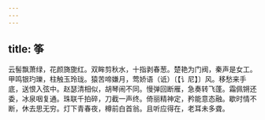 ```yaml
---
---
---
```

title: 筝
---



云髻飘萧绿，花颜旖旎红。双眸剪秋水，十指剥春葱。楚艳为门阀，秦声是女工。甲鸣银玓瓅，柱触玉玲珑。猿苦啼嫌月，莺娇语（诋）〔【讠尼】〕风。移愁来手底，送恨入弦中。赵瑟清相似，胡琴闹不同。慢弹回断雁，急奏转飞蓬。霜佩锵还委，冰泉咽复通。珠联千拍碎，刀截一声终。倚丽精神定，矜能意态融。歇时情不断，休去思无穷。灯下青春夜，樽前白首翁。且听应得在，老耳未多聋。